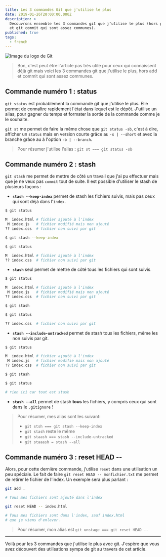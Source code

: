 ```yaml
---
title: Les 3 commandes Git que j'utilise le plus
date: 2019-01-26T20:00:00.000Z
description: >
  Découvrons ensemble les 3 commandes git que j'utilise le plus (hors git add 
  et git commit qui sont assez communes). 
published: true
tags:
  - french
---
```


![Image du logo de Git](./git.png)

> Bon, c'est peut être l'article pas très utile pour ceux qui connaissent déjà
> git mais voici les 3 commandes git que j'utilise le plus, hors add et commit
> qui sont assez communes.

## Commande numéro 1 : status

`git status` est probablement la commande git que j'utilise le plus. Elle permet
de connaître rapidement l'état dans lequel est le dépôt. J'utilise un alias,
pour gagner du temps et formater la sortie de la commande comme je le souhaite.

`git st` me permet de faire la même chose que `git status -sb`, c'est à dire,
afficher un `status` mais en version courte grâce au `-s | --short` et avec la
branche grâce au à l'option `-b | --branch`.

> Pour résumer j'utilise l'alias : `git st === git status -sb`

## Commande numéro 2 : stash

`git stash` me permet de mettre de côté un travail que j'ai pu effectuer mais
que je ne veux pas `commit` tout de suite. Il est possible d'utiliser le stash
de plusieurs façons :

- **`stash --keep-index`** permet de stash les fichiers suivis, mais pas ceux
  qui sont déjà dans l'`index`.

```bash {1,7,9}
$ git status

M  index.html # fichier ajouté à l'index
 M index.js   # fichier modifié mais non ajouté
?? index.css  # fichier non suivi par git

$ git stash --keep-index

$ git status

M  index.html # fichier ajouté à l'index
?? index.css  # fichier non suivi par git
```

- **`stash`** seul permet de mettre de côté tous les fichiers qui sont suivis.

```bash {1,7,9}
$ git status

M  index.html # fichier ajouté à l'index
 M index.js   # fichier modifié mais non ajouté
?? index.css  # fichier non suivi par git

$ git stash

$ git status

?? index.css  # fichier non suivi par git
```

- **`stash --include-untracked`** permet de stash tous les fichiers, même les
  non suivis par git.

```bash {1,7,9}
$ git status

M  index.html # fichier ajouté à l'index
 M index.js   # fichier modifié mais non ajouté
?? index.css  # fichier non suivi par git

$ git stash

$ git status

# rien ici car tout est stash
```

- **`stash --all`** permet de stash **tous** les fichiers, y compris ceux qui
  sont dans le `.gitignore` !

> Pour résumer, mes alias sont les suivant:
>
> - `git stsh === git stash --keep-index`
> - `git stash` reste le même
> - `git staash === stash --include-untracked`
> - `git staaash = stash --all`

## Commande numéro 3 : reset HEAD --

Alors, pour cette dernière commande, j'utilise `reset` dans une utilisation un peu
spéciale. Le fait de faire `git reset HEAD -- monfichier.txt` me permet de
retirer le fichier de l'index. Un exemple sera plus parlant :

```bash {1,5}
git add .

# Tous mes fichiers sont ajouté dans l'index

git reset HEAD -- index.html

# Tous mes fichiers sont dans l'index, sauf index.html
# que je viens d'enlever.
```

> Pour résumer, mon alias est `git unstage === git reset HEAD --`

---

Voilà pour les 3 commandes que j'utilise le plus avec git. J'espère que vous avez
découvert des utilisations sympa de git au travers de cet article.